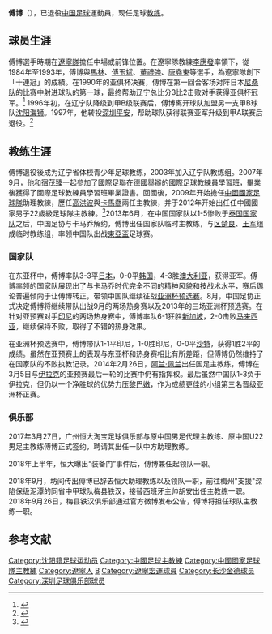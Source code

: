 {{Expand|time=2013-10-04T04:27:44+00:00}}
{{BLP sources}}
{{Infobox football biography
| name          = 傅博
| image          = 
| caption        =
| fullname       = 傅博
| birth_date     = {{birth date and age|df=yes|1965|2|28}}
| birth_place    = [[中国|中国]][[辽宁省|辽宁省]][[沈阳市|沈阳市]]
| death_date     =
| height         = {{height|m=1.77}}
| position       = [[中场|中场]] (已退役)
| currentclub    = 
| youthyears1    =
| youthclubs1    = 辽宁青年
| years1         = 1984–1995
| clubs1         = [[辽宁足球俱乐部|辽宁队]]
| caps1          =
| goals1         =
| years2         = 1996
| clubs2         = [[广州富力足球俱乐部|沈阳海狮]]
| caps2          =
| goals2         =
| years3         = 1997
| clubs3         = [[深圳红钻足球俱乐部|深圳平安]]
| caps3          =
| goals3         = 1
| totalcaps      =
| totalgoals     =
| nationalyears1      =
| nationalteam1       =
| nationalcaps1       =
| nationalgoals1      =
| manageryears1  = 2003–2007
| managerclubs1  = [[辽宁足球俱乐部|辽宁宏运]] (助理教练)
| manageryears2  = 2009–2013
| managerclubs2  = [[中国国家足球队|中国]] (助理教练)
| manageryears3  = 2012–2016
| managerclubs3  = [[中国国奥队|中国U-22]]
| manageryears4  = 2013
| managerclubs4  = [[中国国家足球队|中国]] (代理)
| manageryears5  = 2014-2016
| managerclubs5  = [[中国国家足球队|中国]] (助理教练)
| manageryears6  = 2016-2018
| managerclubs6  = [[广州恒大淘宝|广州恒大淘宝]] (助理教练)
| manageryears7  = 2018-
| managerclubs7  = [[梅县铁汉|梅县铁汉]] 
}}

'''傅博'''（{{bd|1965年|2月28日|catIdx=F傅}}），已退役[[中国|中国]][[足球|足球]]運動員，现任足球[[教练|教练]]。

==球员生涯==
傅博選手時期在[[遼寧宏運足球俱樂部|遼寧隊]]擔任中場或前锋位置。在遼寧隊教練[[李應發|李應發]]率領下，從1984年至1993年，傅博與[[馬林_(足球運動員)|馬林]]、[[傅玉斌|傅玉斌]]、[[董禮強|董禮強]]、[[唐堯東|唐堯東]]等選手，為遼寧隊創下「十連冠」的成績。在1990年的亚俱杯决赛，傅博在第一回合客场对阵日本[[横滨水手|尼桑队]]的比赛中射进球队的第一球，最终帮助辽宁总比分3比2击败对手获得亚俱杯冠军。<ref>{{Cite web |url=http://sports.sina.com.cn/j/2013-11-11/12316880061.shtml |title=傅博谈23年前亚俱杯夺冠：当时收入低只能凑钱吃饭 |accessdate=2014-01-06 |archive-date=2019-08-02 |archive-url=https://web.archive.org/web/20190802142351/http://sports.sina.com.cn/j/2013-11-11/12316880061.shtml |dead-url=no }}</ref> 1996年初，在辽宁队降级到甲B级联赛后，傅博离开球队加盟另一支甲B球队[[广州富力足球俱乐部|沈阳海狮]]。1997年，他转投[[深圳红钻足球俱乐部|深圳平安]]，帮助球队获得联赛亚军升级到甲A联赛后退役。<ref>{{Cite web |url=http://sports.163.com/13/0727/06/94P65HCB00051C89.html |title=傅博这人 |access-date=2014-01-06 |archive-url=https://web.archive.org/web/20140106100654/http://sports.163.com/13/0727/06/94P65HCB00051C89.html |archive-date=2014-01-06 |dead-url=yes }}</ref>

==教练生涯==
傅博退役後成为辽宁省体校青少年足球教练，2003年加入辽宁队教练组。2007年9月，他和[[宿茂臻|宿茂臻]]一起參加了國際足聯在德國舉辦的國際足球教練員學習班，畢業後獲得了國際足球教練員學習班畢業證書。回國後，2009年开始擔任[[中國國家足球隊|中國國家足球隊]]助理教練，歷任[[高洪波|高洪波]]與[[卡馬喬|卡馬喬]]兩任主教練，并于2012年开始出任任中國國家男子22歲級足球隊主教練。<ref>{{Cite web |url=http://wzwb.66wz.com/html/2013-07/03/content_1470222.htm |title=救火师“傅”·温州晚报 |accessdate=2013-07-07 |archive-date=2013-11-05 |archive-url=https://web.archive.org/web/20131105221436/http://wzwb.66wz.com/html/2013-07/03/content_1470222.htm |dead-url=no }}</ref>2013年6月，在中国国家队以1-5惨败于[[泰国国家足球队|泰国国家队]]之后，中国足协与卡马乔解约，傅博出任国家队临时主教练，与[[区楚良|区楚良]]、[[王军|王军]]组成临时教练组，率领中国队出战[[東亞盃|東亞盃]]足球赛。

===国家队===

在东亚杯中，傅博率队3-3平[[日本国家足球队|日本]]，0-0平[[韩国国家足球队|韩国]]，4-3胜[[澳大利亚国家足球队|澳大利亚]]，获得亚军。傅博率领的国家队展现出了与卡马乔时代完全不同的精神风貌和技战术水平，赛后舆论普遍倾向于让傅博转正，带领中国队继续征战[[亚洲杯预选赛|亚洲杯预选赛]]。8月，中国足协正式决定傅博将继续带队出战9月的两场热身赛以及2013年的三场亚洲杯预选赛。在针对亚预赛对手[[印度尼西亚国家足球队|印尼]]的两场热身赛中，傅博率队6-1狂胜[[新加坡国家足球队|新加坡]]，2-0击败[[马来西亚国家足球队|马来西亚]]，继续保持不败，取得了不错的热身效果。

在亚洲杯预选赛中，傅博带队1-1平印尼，1-0胜印尼，0-0平[[沙特阿拉伯国家足球队|沙特]]，获得1胜2平的成绩。虽然在亚预赛上的表现与东亚杯和热身赛相比有所差距，但傅博仍然维持了在国家队的不败执教记录。2014年2月26日，[[阿兰·佩兰|阿兰·佩兰]]出任国足主教练，傅博在3月5日与[[伊拉克国家足球队|伊拉克]]的亚预赛最后一轮的比赛中仍有指挥权。最后虽然中国队1-3负于伊拉克，但仍以一个净胜球的优势力压[[黎巴嫩国家足球队|黎巴嫩]]，作为成绩更佳的小组第三名晋级亚洲杯正赛。

===俱乐部===
2017年3月27日，广州恒大淘宝足球俱乐部与原中国男足代理主教练、原中国U22男足主教练傅博正式签约，聘请其出任一队中方助理教练。

2018年上半年，恒大曝出“装备门”事件后，傅博兼任起领队一职。

2018年9月，坊间传出傅博已辞去恒大助理教练以及领队一职，前往梅州"支援"深陷保级泥潭的同省中甲球队梅县铁汉，接替西班牙主帅胡安出任主教练一职。2018年9月26日，梅县铁汉俱乐部通过官方微博发布公告，傅博将担任球队主教练一职。

==参考文献==
{{reflist}}

{{start box}}
{{S-sports}}
{{succession box|1 =[[卡马乔|卡马乔]]|3 =[[中国国家足球队|中国国家足球队]]主教练|4 =2013年7月至2014年3月|2 =[[艾倫·佩連|-{zh-cn:阿兰·佩林;zh-hk:艾倫·佩連;}-]]}}
{{end box}}

{{模板:2018年中甲分类名单梅县铁汉}}
{{2014年亚运会男子足球中国参赛名单}}

{{DEFAULTSORT:Fu, Bo}}
[[Category:沈阳籍足球运动员|Category:沈阳籍足球运动员]]
[[Category:中國足球主教練|Category:中國足球主教練]]
[[Category:中國國家足球隊主教練|Category:中國國家足球隊主教練]]
[[Category:遼寧人|Category:遼寧人]]
[[Category:傅姓|B]]
[[Category:遼寧宏運球員|Category:遼寧宏運球員]]
[[Category:长沙金德球员|Category:长沙金德球员]]
[[Category:深圳足球俱乐部球员|Category:深圳足球俱乐部球员]]